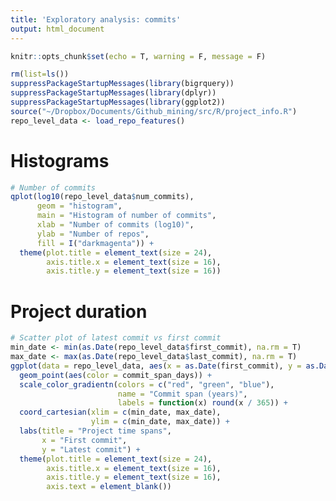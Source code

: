 ```yaml
---
title: 'Exploratory analysis: commits'
output: html_document
---
```


```r
knitr::opts_chunk$set(echo = T, warning = F, message = F)
```

```r
rm(list=ls())
suppressPackageStartupMessages(library(bigrquery))
suppressPackageStartupMessages(library(dplyr))
suppressPackageStartupMessages(library(ggplot2))
source("~/Dropbox/Documents/Github_mining/src/R/project_info.R")
repo_level_data <- load_repo_features()
```

# Histograms

```r
# Number of commits
qplot(log10(repo_level_data$num_commits),
      geom = "histogram",
      main = "Histogram of number of commits",
      xlab = "Number of commits (log10)",
      ylab = "Number of repos",
      fill = I("darkmagenta")) +
  theme(plot.title = element_text(size = 24),
        axis.title.x = element_text(size = 16),
        axis.title.y = element_text(size = 16))
```

# Project duration

```r
# Scatter plot of latest commit vs first commit
min_date <- min(as.Date(repo_level_data$first_commit), na.rm = T)
max_date <- max(as.Date(repo_level_data$last_commit), na.rm = T)
ggplot(data = repo_level_data, aes(x = as.Date(first_commit), y = as.Date(last_commit))) +
  geom_point(aes(color = commit_span_days)) +
  scale_color_gradientn(colors = c("red", "green", "blue"), 
                        name = "Commit span (years)",
                        labels = function(x) round(x / 365)) +
  coord_cartesian(xlim = c(min_date, max_date),
                  ylim = c(min_date, max_date)) +
  labs(title = "Project time spans",
       x = "First commit",
       y = "Latest commit") +
  theme(plot.title = element_text(size = 24),
        axis.title.x = element_text(size = 16),
        axis.title.y = element_text(size = 16),
        axis.text = element_blank())
```





